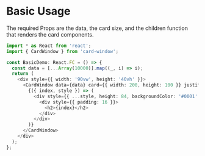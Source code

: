 
<Meta title="Demo/Basic" component={Demo} />

# Basic Usage

The required Props are the data, the card size, and the children function that renders the card components.

<Story story={stories.basic} />

```typescript
import * as React from 'react';
import { CardWindow } from 'card-window';

const BasicDemo: React.FC = () => {
  const data = [...Array(10000)].map((_, i) => i);
  return (
    <div style={{ width: '90vw', height: '40vh' }}>
      <CardWindow data={data} card={{ width: 200, height: 100 }} justifyContent={justifyContent}>
        {({ index, style }) => (
          <div style={{ ...style, height: 84, backgroundColor: '#0001' }}>
            <div style={{ padding: 16 }}>
              <h2>{index}</h2>
            </div>
          </div>
        )}
      </CardWindow>
    </div>
  );
};
```

<ArgsTable of={CardWindow} />
